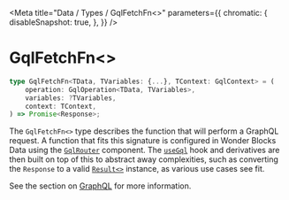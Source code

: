 
<Meta
    title="Data / Types / GqlFetchFn<>"
    parameters={{
        chromatic: {
            disableSnapshot: true,
        },
    }}
/>

# GqlFetchFn&lt;&gt;

```ts
type GqlFetchFn<TData, TVariables: {...}, TContext: GqlContext> = (
    operation: GqlOperation<TData, TVariables>,
    variables: ?TVariables,
    context: TContext,
) => Promise<Response>;
```

The `GqlFetchFn<>` type describes the function that will perform a GraphQL request. A function that fits this signature is configured in Wonder Blocks Data using the [`GqlRouter`](/docs/data-exports-gqlrouter--page) component. The [`useGql`](/docs/data-exports-usegql--page) hook and derivatives are then built on top of this to abstract away complexities, such as converting the `Response` to a valid [`Result<>`](/docs/data-types-result--page) instance, as various use cases see fit.

See the section on [GraphQL](/docs/data-graphql--page) for more information.
